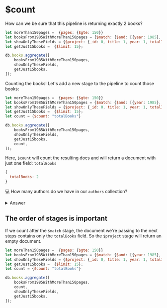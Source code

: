 # $count

How can we be sure that this pipeline is returning exactly 2 books?

```js
let moreThan150pages =  {pages: {$gte: 150}}
let booksFrom1985WithMoreThan150pages = {$match: {$and: [{year: 1985}, moreThan150pages]}};
let showOnlyTheseFields = {$project: {_id: 0, title: 1, year: 1, totalInventory: 1, available: 1}};
let getJust15books =  {$limit: 15};

db.books.aggregate([
    booksFrom1985WithMoreThan150pages,
    showOnlyTheseFields,
    getJust15books,
]);
```

Counting the books! Let's add a new stage to the pipeline to count those books:

```js
let moreThan150pages =  {pages: {$gte: 150}}
let booksFrom1985WithMoreThan150pages = {$match: {$and: [{year: 1985}, moreThan150pages]}};
let showOnlyTheseFields = {$project: {_id: 0, title: 1, year: 1, totalInventory: 1, available: 1}};
let getJust15books =  {$limit: 15};
let count = {$count: "totalBooks"}

db.books.aggregate([
    booksFrom1985WithMoreThan150pages,
    showOnlyTheseFields,
    getJust15books,
    count,
]);
```

Here, `$count` will count the resulting docs and will return a document with just one field: `totalBooks`

```js
{
  totalBooks: 2
}
```


💻 How many authors do we have in our `authors` collection?

<details>
<summary>Answer</summary>
<div>

```js
db.authors.aggregate([{$count: "authorCount"}])
```
</div>
</details>

## The order of stages is important

If we count after the `$match` stage, the document we're passing to the next steps contains only the `totalBooks` field. So the `$project` stage will return an empty document.

```js
let moreThan150pages =  {pages: {$gte: 150}}
let booksFrom1985WithMoreThan150pages = {$match: {$and: [{year: 1985}, moreThan150pages]}};
let showOnlyTheseFields = {$project: {_id: 0, title: 1, year: 1, totalInventory: 1, available: 1}};
let getJust15books =  {$limit: 15};
let count = {$count: "totalBooks"}

db.books.aggregate([
    booksFrom1985WithMoreThan150pages,
    count,
    showOnlyTheseFields,
    getJust15books,
]);
```